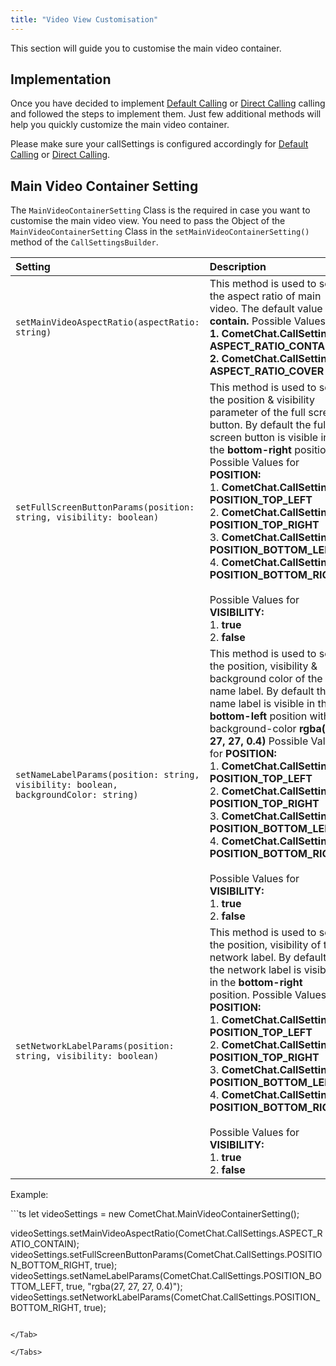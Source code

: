 ```yaml
---
title: "Video View Customisation"
---
```




This section will guide you to customise the main video container.

## Implementation

Once you have decided to implement [Default Calling](/sdk/javascript/3.0/calling-default-calling) or [Direct Calling](/sdk/javascript/3.0/calling-direct-calling) calling and followed the steps to implement them. Just few additional methods will help you quickly customize the main video container.

Please make sure your callSettings is configured accordingly for [Default Calling](/sdk/javascript/3.0/calling-default-calling) or [Direct Calling](/sdk/javascript/3.0/calling-direct-calling).

## Main Video Container Setting

The `MainVideoContainerSetting` Class is the required in case you want to customise the main video view. You need to pass the Object of the `MainVideoContainerSetting` Class in the `setMainVideoContainerSetting()` method of the `CallSettingsBuilder`.

| Setting                                                                              | Description                                                                                                                                                                                                                                                                                                                                                                                                                                                                                                                         |
| :------------------------------------------------------------------------------------ | :----------------------------------------------------------------------------------------------------------------------------------------------------------------------------------------------------------------------------------------------------------------------------------------------------------------------------------------------------------------------------------------------------------------------------------------------------------------------------------------------------------------------------------- |
| `setMainVideoAspectRatio(aspectRatio: string)`                                       | This method is used to set the aspect ratio of main video. The default value is **contain.** Possible Values: <br />**1. CometChat.CallSettings. ASPECT\_RATIO\_CONTAIN** <br />**2. CometChat.CallSettings. ASPECT\_RATIO\_COVER**                                                                                                                                                                                                                                                                                                             |
| `setFullScreenButtonParams(position: string, visibility: boolean)`                   | This method is used to set the position & visibility parameter of the full screen button. By default the full screen button is visible in the **bottom-right** position. Possible Values for **POSITION:** <br />1. **CometChat.CallSettings. POSITION\_TOP\_LEFT** <br />2. **CometChat.CallSettings. POSITION\_TOP\_RIGHT** <br />3. **CometChat.CallSettings. POSITION\_BOTTOM\_LEFT** <br />4. **CometChat.CallSettings. POSITION\_BOTTOM\_RIGHT** <br /><br />Possible Values for **VISIBILITY:** <br />1. **true** <br />2. **false**                                         |
| `setNameLabelParams(position: string, visibility: boolean, backgroundColor: string)` | This method is used to set the position, visibility & background color of the name label. By default the name label is visible in the **bottom-left** position with a background-color **rgba(27, 27, 27, 0.4)** Possible Values for **POSITION:** <br />1. **CometChat.CallSettings. POSITION\_TOP\_LEFT** <br />2. **CometChat.CallSettings. POSITION\_TOP\_RIGHT** <br />3. **CometChat.CallSettings. POSITION\_BOTTOM\_LEFT** <br />4. **CometChat.CallSettings. POSITION\_BOTTOM\_RIGHT** <br /><br />Possible Values for **VISIBILITY:** <br />1. **true** <br />2. **false** |
| `setNetworkLabelParams(position: string, visibility: boolean)`                       | This method is used to set the position, visibility of the network label. By default the network label is visible in the **bottom-right** position. Possible Values for **POSITION:** <br />1. **CometChat.CallSettings. POSITION\_TOP\_LEFT** <br />2. **CometChat.CallSettings. POSITION\_TOP\_RIGHT** <br />3. **CometChat.CallSettings. POSITION\_BOTTOM\_LEFT** <br />4. **CometChat.CallSettings. POSITION\_BOTTOM\_RIGHT** <br /><br />Possible Values for **VISIBILITY:** <br />1. **true** <br />2. **false**                                                              |

Example:

<Tabs>
<Tab title="TypeScript">
```ts
let videoSettings = new CometChat.MainVideoContainerSetting();

videoSettings.setMainVideoAspectRatio(CometChat.CallSettings.ASPECT_RATIO_CONTAIN);	videoSettings.setFullScreenButtonParams(CometChat.CallSettings.POSITION_BOTTOM_RIGHT, true);
videoSettings.setNameLabelParams(CometChat.CallSettings.POSITION_BOTTOM_LEFT, true, "rgba(27, 27, 27, 0.4)");
videoSettings.setNetworkLabelParams(CometChat.CallSettings.POSITION_BOTTOM_RIGHT, true);
```

</Tab>

</Tabs>
